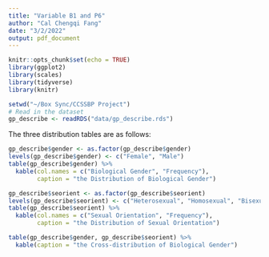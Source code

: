 ```yaml
---
title: "Variable B1 and P6"
author: "Cal Chengqi Fang"
date: "3/2/2022"
output: pdf_document
---
```


```r
knitr::opts_chunk$set(echo = TRUE)
library(ggplot2)
library(scales)
library(tidyverse)
library(knitr)

setwd("~/Box Sync/CCSSBP Project")
# Read in the dataset
gp_describe <- readRDS("data/gp_describe.rds")
```

The three distribution tables are as follows:       

```r
gp_describe$gender <- as.factor(gp_describe$gender)
levels(gp_describe$gender) <- c("Female", "Male")
table(gp_describe$gender) %>% 
  kable(col.names = c("Biological Gender", "Frequency"),
        caption = "the Distribution of Biological Gender")
```

```r
gp_describe$seorient <- as.factor(gp_describe$seorient)
levels(gp_describe$seorient) <- c("Heterosexual", "Homosexual", "Bisexual", "Pansexual", "Asexual", "Others", "Unsure")
table(gp_describe$seorient) %>% 
  kable(col.names = c("Sexual Orientation", "Frequency"),
        caption = "the Distribution of Sexual Orientation")
```

```r
table(gp_describe$gender, gp_describe$seorient) %>% 
  kable(caption = "the Cross-distribution of Biological Gender")
```
